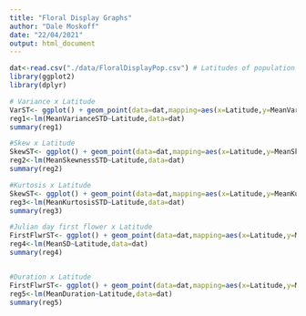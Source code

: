 ```yaml
---
title: "Floral Display Graphs"
author: "Dale Moskoff"
date: "22/04/2021"
output: html_document
---
```


```r
dat<-read.csv("./data/FloralDisplayPop.csv") # Latitudes of population origin were added to the csv file manually.
library(ggplot2)
library(dplyr)

# Variance x Latitude
VarST<- ggplot() + geom_point(data=dat,mapping=aes(x=Latitude,y=MeanVarianceSTD)) + labs(x="Latitude",y="Variance",title="Variance of Flowering Schedule by Latitude (Standardized Data)") + theme(legend.position="none",plot.title = element_text(size=11)) + geom_abline(intercept=98.988 ,slope=-1.698,colour="red")
reg1<-lm(MeanVarianceSTD~Latitude,data=dat)
summary(reg1)

#Skew x Latitude
SkewST<- ggplot() + geom_point(data=dat,mapping=aes(x=Latitude,y=MeanSkewnessSTD)) + labs(x="Latitude",y="Skewness",title="Skewness of Flowering Schedule by Latitude (Standardized Data)") + theme(legend.position="none",plot.title = element_text(size=11)) + geom_abline(intercept=-8829.4,slope=174.4,colour="red")
reg2<-lm(MeanSkewnessSTD~Latitude,data=dat)
summary(reg2)

#Kurtosis x Latitude
SkewST<- ggplot() + geom_point(data=dat,mapping=aes(x=Latitude,y=MeanKurtosisSTD)) + labs(x="Latitude",y="Kurtosis",title="Kurtosis of Flowering Schedule by Latitude (Standardized Data)") + theme(legend.position="none",plot.title = element_text(size=11)) + geom_abline(intercept=502509,slope=-10353,colour="red")
reg3<-lm(MeanKurtosisSTD~Latitude,data=dat)
summary(reg3)

#Julian day first flower x Latitude
FirstFlwrST<- ggplot() + geom_point(data=dat,mapping=aes(x=Latitude,y=MeanSD)) + labs(x="Latitude",y="Flowering Start Date",title="Start Date of Flowering Schedule by Latitude (Standardized Data)") + theme(legend.position="none",plot.title = element_text(size=11)) + geom_abline(intercept=142.861,slope=-2.769,colour="red")
reg4<-lm(MeanSD~Latitude,data=dat)
summary(reg4)


#Duration x Latitude
FirstFlwrST<- ggplot() + geom_point(data=dat,mapping=aes(x=Latitude,y=MeanDuration)) + labs(x="Latitude",y="Flowering Duration",title="Duration of Flowering Schedule by Latitude (Standardized Data)") + theme(legend.position="none",plot.title = element_text(size=11))
reg5<-lm(MeanDuration~Latitude,data=dat)
summary(reg5)

```

